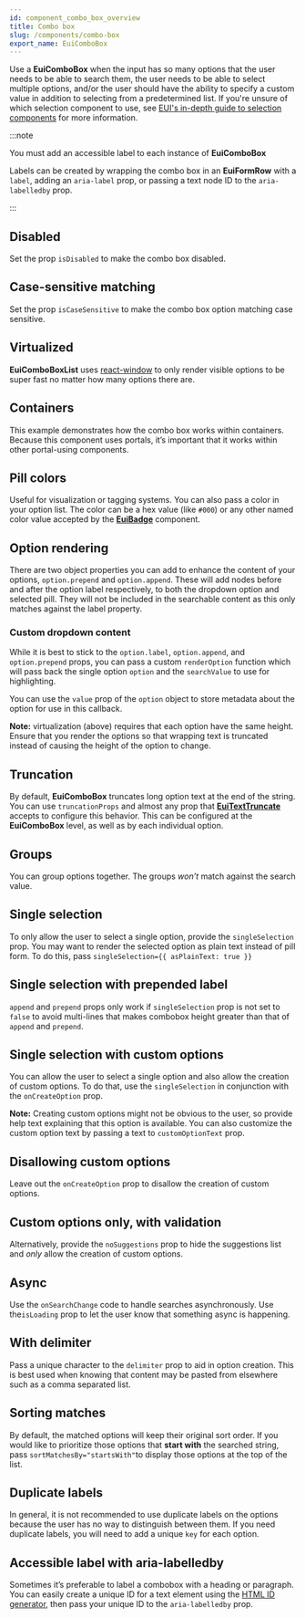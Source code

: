 ```yaml
---
id: component_combo_box_overview
title: Combo box
slug: /components/combo-box
export_name: EuiComboBox
---
```


Use a **EuiComboBox** when the input has so many options that the user needs to be able to search them,
the user needs to be able to select multiple options, and/or the user should have the ability to specify a custom value
in addition to selecting from a predetermined list. If you're unsure of which selection component to use,
see [EUI's in-depth guide to selection components](https://github.com/elastic/eui/discussions/7049)
for more information.

:::note

You must add an accessible label to each instance of **EuiComboBox**

Labels can be created by wrapping the combo box in an **EuiFormRow** with a `label`, adding an `aria-label` prop,
or passing a text node ID to the `aria-labelledby` prop.

:::

## Disabled

Set the prop `isDisabled` to make the combo box disabled.

## Case-sensitive matching

Set the prop `isCaseSensitive` to make the combo box option matching case sensitive.

## Virtualized

**EuiComboBoxList** uses [react-window](https://github.com/bvaughn/react-window) to only render visible options
to be super fast no matter how many options there are.

## Containers

This example demonstrates how the combo box works within containers. Because this component uses portals,
it’s important that it works within other portal-using components.

## Pill colors

Useful for visualization or tagging systems. You can also pass a color in your option list. The color can be
a hex value (like `#000`) or any other named color value accepted by the [**EuiBadge**](#/display/badge) component.

## Option rendering

There are two object properties you can add to enhance the content of your options, `option.prepend`
and `option.append`. These will add nodes before and after the option label respectively, to both the dropdown option
and selected pill. They will not be included in the searchable content as this only matches against the label property.

### Custom dropdown content

While it is best to stick to the `option.label`, `option.append`, and `option.prepend` props, you can pass
a custom `renderOption` function which will pass back the single option `option` and the `searchValue`
to use for highlighting.

You can use the `value` prop of the `option` object to store metadata about the option for use in this callback.

**Note:** virtualization (above) requires that each option have the same height. Ensure that you render the options
so that wrapping text is truncated instead of causing the height of the option to change.

## Truncation

By default, **EuiComboBox** truncates long option text at the end of the string.
You can use `truncationProps` and almost any prop that [**EuiTextTruncate**](#/utilities/text-truncation) accepts
to configure this behavior. This can be configured at the **EuiComboBox** level, as well as by each individual option.

## Groups

You can group options together. The groups _won’t_ match against the search value.

## Single selection

To only allow the user to select a single option, provide the `singleSelection` prop.
You may want to render the selected option as plain text instead of pill form.
To do this, pass `singleSelection={{ asPlainText: true }}`

## Single selection with prepended label

`append` and `prepend` props only work if `singleSelection` prop is not set to `false` to avoid multi-lines
that makes combobox height greater than that of `append` and `prepend`.

## Single selection with custom options

You can allow the user to select a single option and also allow the creation of custom options.
To do that, use the `singleSelection` in conjunction with the `onCreateOption` prop.

**Note:** Creating custom options might not be obvious to the user, so provide help text explaining
that this option is available. You can also customize the custom option text by passing
a text to `customOptionText` prop.

## Disallowing custom options

Leave out the `onCreateOption` prop to disallow the creation of custom options.

## Custom options only, with validation

Alternatively, provide the `noSuggestions` prop to hide the suggestions list and _only_
allow the creation of custom options.

## Async

Use the `onSearchChange` code to handle searches asynchronously.
Use the`isLoading` prop to let the user know that something async is happening.

## With delimiter

Pass a unique character to the `delimiter` prop to aid in option creation.
This is best used when knowing that content may be pasted from elsewhere such as a comma separated list.

## Sorting matches

By default, the matched options will keep their original sort order.
If you would like to prioritize those options that **start with** the searched string,
pass `sortMatchesBy="startsWith"`to display those options at the top of the list.

## Duplicate labels

In general, it is not recommended to use duplicate labels on the options because the user has no way to distinguish
between them. If you need duplicate labels, you will need to add a unique `key` for each option.

## Accessible label with aria-labelledby

Sometimes it’s preferable to label a combobox with a heading or paragraph.
You can easily create a unique ID for a text element using the [HTML ID generator](/#/utilities/html-id-generator),
then pass your unique ID to the `aria-labelledby` prop.
